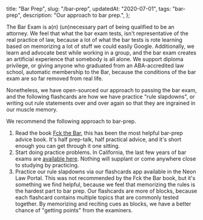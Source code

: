  title: "Bar Prep",
  slug: "/bar-prep",
  updatedAt: "2020-07-01",
  tags: "bar-prep",
  description: "Our approach to bar prep.",
};

The Bar Exam is a(n) (un)necessary part of being qualified to be an attorney.
We feel that what the bar exam tests, isn't representative of the real
practice of law, because a lot of what the bar tests is rote learning based
on memorizing a lot of stuff we could easily Google. Additionally, we learn and
advocate best while working in a group, and the bar exam creates an artificial
experience that somebody is all alone. We support diploma privilege, or
giving anyone who graduated from an ABA-accredited law school, automatic
membership to the Bar, because the conditions of the bar exam are so far
removed from real life.

Nonetheless, we have open-sourced our approach to passing the bar exam, and
the following flashcards are how we have practice "rule slapdowns", or writing
out rule statements over and over again so that they are ingrained in our
muscle memory.

We recommend the following approach to bar-prep.

1. Read the book [Fck the Bar](https://www.fckthebar.com), this has been the
  most helpful bar-prep advice book. It's half prep-talk, half practical
  advice, and it's short enough you can get through it one sitting.
2. Start doing practice problems. In California, the last few years of bar
  exams are [available
  here](http://www.calbar.ca.gov/Admissions/Examinations/California-Bar-Examination/Past-Exams).
  Nothing will supplant or come anywhere close to studying by practicing.
3. Practice our rule slapdowns via our flashcards app available in the Neon
  Law Portal. This was not recommended by the Fck the Bar book, but it's
  something we find helpful, because we feel that memorizing the rules is the
  hardest part to bar prep. Our flashcards are more of blocks, because each
  flashcard contains multiple topics that are commonly tested together. By
  memorizing and reciting cues as blocks, we have a better chance of "getting
  points" from the examiners.
